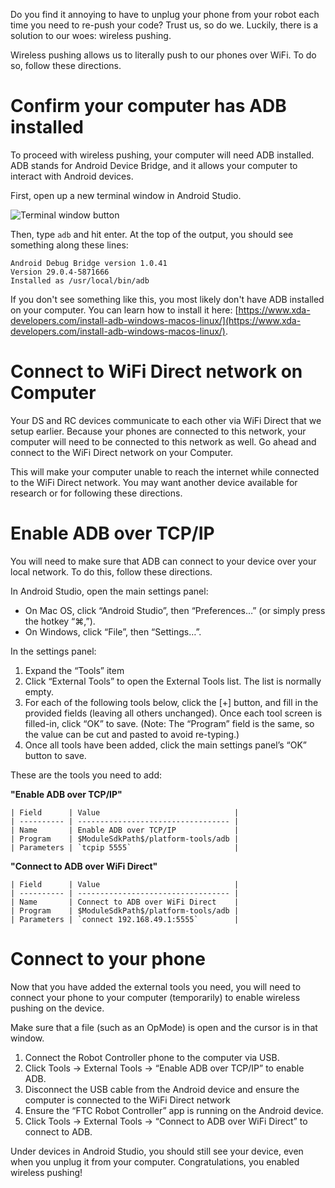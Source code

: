 Do you find it annoying to have to unplug your phone from your robot each time you need to re-push your code? Trust us, so do we. Luckily, there is a solution to our woes: wireless pushing.

Wireless pushing allows us to literally push to our phones over WiFi. To do so, follow these directions.

# Confirm your computer has ADB installed

To proceed with wireless pushing, your computer will need ADB installed. ADB stands for Android Device Bridge, and it allows your computer to interact with Android devices.

First, open up a new terminal window in Android Studio.

![Terminal window button](studio-terminal.png)

Then, type `adb` and hit enter. At the top of the output, you should see something along these lines:

```mdx
Android Debug Bridge version 1.0.41
Version 29.0.4-5871666
Installed as /usr/local/bin/adb
```

If you don't see something like this, you most likely don't have ADB installed on your computer. You can learn how to install it here: [https://www.xda-developers.com/install-adb-windows-macos-linux/](https://www.xda-developers.com/install-adb-windows-macos-linux/).

# Connect to WiFi Direct network on Computer

Your DS and RC devices communicate to each other via WiFi Direct that we setup earlier. Because your phones are connected to this network, your computer will need to be connected to this network as well. Go ahead and connect to the WiFi Direct network on your Computer.

<Callout warning>

This will make your computer unable to reach the internet while connected to the WiFi Direct network. You may want another device available for research or for following these directions.

</Callout>

# Enable ADB over TCP/IP

You will need to make sure that ADB can connect to your device over your local network. To do this, follow these directions.

In Android Studio, open the main settings panel:

* On Mac OS, click “Android Studio”, then “Preferences…” \(or simply press the hotkey “⌘,”\).
* On Windows, click “File”, then “Settings…”.

In the settings panel:

1. Expand the “Tools” item
2. Click “External Tools” to open the External Tools list. The list is normally empty.
3. For each of the following tools below, click the \[+\] button, and fill in the provided fields \(leaving all others unchanged\). Once each tool screen is filled-in, click “OK” to save. \(Note: The “Program” field is the same, so the value can be cut and pasted to avoid re-typing.\)
4. Once all tools have been added, click the main settings panel’s “OK” button to save.

These are the tools you need to add:

**"Enable ADB over TCP/IP"**

```mdx
| Field      | Value                              |
| ---------- | ---------------------------------- |
| Name       | Enable ADB over TCP/IP             |
| Program    | $ModuleSdkPath$/platform-tools/adb |
| Parameters | `tcpip 5555`                       |
```

**"Connect to ADB over WiFi Direct"**

```mdx
| Field      | Value                              |
| ---------- | ---------------------------------- |
| Name       | Connect to ADB over WiFi Direct    |
| Program    | $ModuleSdkPath$/platform-tools/adb |
| Parameters | `connect 192.168.49.1:5555`        |
```

# Connect to your phone

Now that you have added the external tools you need, you will need to connect your phone to your computer (temporarily) to enable wireless pushing on the device.

Make sure that a file (such as an OpMode) is open and the cursor is in that window.

1. Connect the Robot Controller phone to the computer via USB.
2. Click Tools → External Tools → “Enable ADB over TCP/IP” to enable ADB.
3. Disconnect the USB cable from the Android device and ensure the computer is connected to the WiFi Direct network
4. Ensure the “FTC Robot Controller” app is running on the Android device.
5. Click Tools → External Tools → “Connect to ADB over WiFi Direct” to connect to ADB.

Under devices in Android Studio, you should still see your device, even when you unplug it from your computer. Congratulations, you enabled wireless pushing!